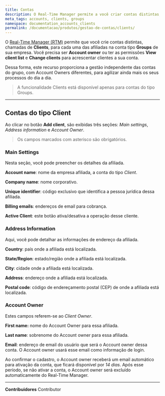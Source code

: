 ```yaml
---
title: Contas
description: O Real-Time Manager permite a você criar contas distintas, chamadas de Clients, para cada uma das afiliadas ao seu grupo de empresas.
meta_tags: accounts, clients, groups
namespace: documentation_accounts_clients
permalink: /documentacao/produtos/gestao-de-contas/clients/
---
```


O [Real-Time Manager (RTM)](https://manager.azion.com/) permite que você crie contas distintas, chamadas de **Clients**, para cada uma das afiliadas na conta tipo **Groups** de sua empresa. Você precisa ser **Account owner** ou ter as permissões **View client list** e **Change clients** para acrescentar clientes a sua conta.

Dessa forma, este recurso proporciona a gestão independente das contas do grupo, com Account Owners diferentes, para agilizar ainda mais os seus processos do dia a dia.

> A funcionalidade Clients está disponível apenas para contas do tipo Groups.

---

## Contas do tipo Client

Ao clicar no botão **Add client**, são exibidas três seções: *Main settings*, *Address information* e *Account Owner*.

> Os campos marcados com asterisco são obrigatórios.


### Main Settings

Nesta seção, você pode preencher os detalhes da afiliada.

**Account name**: nome da empresa afiliada, a conta do tipo *Client*.

**Company name**: nome corporativo.

**Unique identifier**: código exclusivo que identifica a pessoa jurídica dessa afiliada.

**Billing emails**: endereços de email para cobrança.

**Active Client**: este botão ativa/desativa a operação desse cliente.

### Address Information

Aqui, você pode detalhar as informações de endereço da afiliada.

**Country**: país onde a afiliada está localizada.

**State/Region**: estado/região onde a afiliada está localizada.

**City**: cidade onde a afiliada está localizada.

**Address**: endereço onde a afiliada está localizada.

**Postal code**: código de endereçamento postal (CEP) de onde a afiliada está localizada.

### Account Owner

Estes campos referem-se ao *Client Owner*.

**First name:** nome do Account Owner para essa afiliada.

**Last name**: sobrenome do Account owner para essa afiliada.

**Email**: endereço de email do usuário que será o Account owner dessa conta. O Account owner usará esse email como informação de login.

Ao confirmar o cadastro, o Account owner receberá um email automático para ativação da conta, que ficará disponível por *14 dias*. Após esse período, se não ativar a conta, o Account owner será excluído automaticamente do Real-Time Manager.


---


**Contribuidores** <ContributorList>Contributor</ContributorList>
